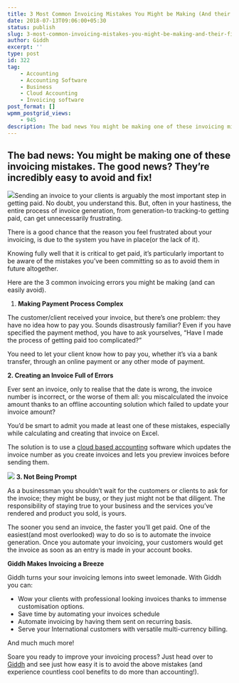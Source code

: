 ```yaml
---
title: 3 Most Common Invoicing Mistakes You Might be Making (And their fixes)
date: 2018-07-13T09:06:00+05:30
status: publish
slug: 3-most-common-invoicing-mistakes-you-might-be-making-and-their-fixes
author: Giddh
excerpt: ''
type: post
id: 322
tag:
    - Accounting
    - Accounting Software
    - Business
    - Cloud Accounting
    - Invoicing software
post_format: []
wpmm_postgrid_views:
    - 945
description: The bad news You might be making one of these invoicing mistakes. The good news? They’re incredibly easy to avoid and fix! Sending an invoice to your clients is arguably the most
---
```

The bad news: You might be making one of these invoicing mistakes. The good news? They’re incredibly easy to avoid and fix!
---------------------------------------------------------------------------------------------------------------------------

<img class="aligncenter size-large" src = "https://miro.medium.com/max/312/1*g7ewEunDeVtkcA2Ijp0KAQ.jpeg" />Sending an invoice to your clients is arguably the most important step in getting paid. No doubt, you understand this. But, often in your hastiness, the entire process of invoice generation, from generation-to tracking-to getting paid, can get unnecessarily frustrating.

There is a good chance that the reason you feel frustrated about your invoicing, is due to the system you have in place(or the lack of it).

Knowing fully well that it is critical to get paid, it’s particularly important to be aware of the mistakes you’ve been committing so as to avoid them in future altogether.

Here are the 3 common invoicing errors you might be making (and can easily avoid).

1. **Making Payment Process Complex**

The customer/client received your invoice, but there’s one problem: they have no idea how to pay you. Sounds disastrously familiar? Even if you have specified the payment method, you have to ask yourselves, “Have I made the process of getting paid too complicated?”

You need to let your client know how to pay you, whether it’s via a bank transfer, through an online payment or any other mode of payment.

**2. Creating an Invoice Full of Errors**

Ever sent an invoice, only to realise that the date is wrong, the invoice number is incorrect, or the worse of them all: you miscalculated the invoice amount thanks to an offline accounting solution which failed to update your invoice amount?

You’d be smart to admit you made at least one of these mistakes, especially while calculating and creating that invoice on Excel.

The solution is to use a [cloud based accounting](https://giddh.com/) software which updates the invoice number as you create invoices and lets you preview invoices before sending them.

<img src = "../../uploads/2019/11/1_vswgczL-hJRudEv_0uVppw.jpeg" /> **3. Not Being Prompt**

As a businessman you shouldn’t wait for the customers or clients to ask for the invoice; they might be busy, or they just might not be that diligent. The responsibility of staying true to your business and the services you’ve rendered and product you sold, is yours.

The sooner you send an invoice, the faster you’ll get paid. One of the easiest(and most overlooked) way to do so is to automate the invoice generation. Once you automate your invoicing, your customers would get the invoice as soon as an entry is made in your account books.

**Giddh Makes Invoicing a Breeze**

Giddh turns your sour invoicing lemons into sweet lemonade. With Giddh you can:

- Wow your clients with professional looking invoices thanks to immense customisation options.
- Save time by automating your invoices schedule
- Automate invoicing by having them sent on recurring basis.
- Serve your International customers with versatile multi-currency billing.

And much much more!

Soare you ready to improve your invoicing process? Just head over to [Giddh](https://giddh.com/) and see just how easy it is to avoid the above mistakes (and experience countless cool benefits to do more than accounting!).